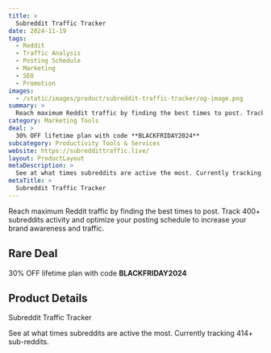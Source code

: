 ```yaml
---
title: >
  Subreddit Traffic Tracker
date: 2024-11-19
tags:
  - Reddit
  - Traffic Analysis
  - Posting Schedule
  - Marketing
  - SEO
  - Promotion
images:
  - /static/images/product/subreddit-traffic-tracker/og-image.png
summary: >
  Reach maximum Reddit traffic by finding the best times to post. Track 400+ subreddits activity and optimize your posting schedule to increase your brand awareness and traffic.
category: Marketing Tools
deal: >
  30% OFF lifetime plan with code **BLACKFRIDAY2024**
subcategory: Productivity Tools & Services
website: https://subreddittraffic.live/
layout: ProductLayout
metaDescription: >
  See at what times subreddits are active the most. Currently tracking 414+ sub-reddits.
metaTitle: >
  Subreddit Traffic Tracker
---
```

Reach maximum Reddit traffic by finding the best times to post. Track 400+ subreddits activity and optimize your posting schedule to increase your brand awareness and traffic.

## Rare Deal

30% OFF lifetime plan with code **BLACKFRIDAY2024**
## Product Details
Subreddit Traffic Tracker

See at what times subreddits are active the most. Currently tracking 414+ sub-reddits.
